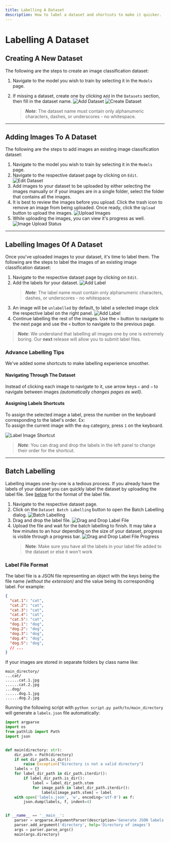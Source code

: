 ```yaml
---
title: Labelling A Dataset
description: How to label a dataset and shortcuts to make it quicker.
---
```


# Labelling A Dataset

## Creating A New Dataset

The following are the steps to create an image classification dataset:

1. Navigate to the model you wish to train by selecting it in the `Models` page.
2. If missing a dataset, create one by clicking `Add` in the `Datasets` section, then fill in the dataset name.
   ![Add Dataset][1]
   ![Create Dataset][2]

    > **_Note_**: The dataset name must contain only alphanumeric characters, dashes, or underscores - no whitespace.

---

## Adding Images To A Dataset

The following are the steps to add images an existing image classification dataset:

1. Navigate to the model you wish to train by selecting it in the `Models` page.
2. Navigate to the respective dataset page by clicking on `Edit`.
   ![Edit Dataset][3]
3. Add images to your dataset to be uploaded by either selecting the images manually or if your images are in a single folder, select the folder that contains all the images.
4. It is best to review the images before you upload. Click the trash icon to remove an image from being uploaded. Once ready, click the `Upload` button to upload the images.
   ![Upload Images][4]
5. While uploading the images, you can view it's progress as well.
   ![Image Upload Status][5]

---

## Labelling Images Of A Dataset

Once you've uploaded images to your dataset, it's time to label them. The following are
the steps to label the images of an existing image classification dataset:

1. Navigate to the respective dataset page by clicking on `Edit`.
2. Add the labels for your dataset.
   ![Add Label][6]
    > **_Note_**: The label name must contain only alphanumeric characters, dashes, or underscores - no whitespace.
3. An image will be `unlabelled` by default, to label a selected image click the respective label on the right panel.
   ![Add Label][7]
4. Continue labelling the rest of the images. Use the `>` button to navigate to the next page and use the `<` button to navigate to the previous page.

> **_Note_**: We understand that labelling all images one by one is extremely boring. Our **next** release will allow you to submit label files.

### Advance Labelling Tips

We've added some shortcuts to make labelling experience smoother.

#### Navigating Through The Dataset

Instead of clicking each image to navigate to it, use arrow keys `←` and `→` to navigate between images _(automatically changes pages as well)_.

#### Assigning Labels Shortcuts

To assign the selected image a label, press the number on the keyboard corresponding to the label's order. Ex:  
To assign the current image with the `dog` category, press `1` on the keyboard.

![Label Image Shortcut][8]

> **_Note_**: You can drag and drop the labels in the left panel to change their order for the shortcut.

---

## Batch Labelling

Labelling images one-by-one is a tedious process. If you already have the labels of your dataset you can quickly label the
dataset by uploading the label file. See [below][12] for the format of the label file.

1. Navigate to the respective dataset page.
2. Click on the `Dataset Batch Labelling` button to open the Batch Labelling dialog.
   ![Batch Labelling][9]
3. Drag and drop the label file.
   ![Drag and Drop Label File][10]
4. Upload the file and wait for the batch labelling to finish. It may take a few minutes to an hour depending on the size of
   your dataset, progress is visible through a progress bar.
   ![Drag and Drop Label File Progress][11]
    > **Note**: Make sure you have all the labels in your label file added to the dataset or else it won't work

### Label File Format

The label file is a JSON file representing an object with the keys being the file name _(without the extension)_ and the value being its corresponding label. For example:

```JSON
{
  "cat.1": "cat",
  "cat.2": "cat",
  "cat.3": "cat",
  "cat.4": "cat",
  "cat.5": "cat",
  "dog.1": "dog",
  "dog.2": "dog",
  "dog.3": "dog",
  "dog.4": "dog",
  "dog.5": "dog",
  // ...
}
```

If your images are stored in separate folders by class name like:

```less
main_directory/
...cat/
......cat.1.jpg
......cat.2.jpg
...dog/
......dog.1.jpg
......dog.2.jpg
```

Running the following script with `python script.py path/to/main_directory` will generate a `labels.json` file automatically:

```python
import argparse
import os
from pathlib import Path
import json


def main(directory: str):
    dir_path = Path(directory)
    if not dir_path.is_dir():
        raise Exception("Directory is not a valid directory")
    labels = {}
    for label_dir_path in dir_path.iterdir():
        if label_dir_path.is_dir():
            label = label_dir_path.stem
            for image_path in label_dir_path.iterdir():
                labels[image_path.stem] = label
    with open('labels.json', 'w', encoding='utf-8') as f:
        json.dump(labels, f, indent=4)


if __name__ == '__main__':
    parser = argparse.ArgumentParser(description='Generate JSON labels file from images in a directory')
    parser.add_argument('directory', help='Directory of images')
    args = parser.parse_args()
    main(args.directory)
```

[1]: /docs/ui/image-classification-dataset-creation/1.jpg 'Add Dataset Button'
[2]: /docs/ui/image-classification-dataset-creation/2.jpg 'Create Dataset'
[3]: /docs/ui/image-classification-dataset-creation/3.jpg 'Edit Dataset'
[4]: /docs/ui/image-classification-dataset-creation/4.jpg 'Upload Images'
[5]: /docs/ui/image-classification-dataset-creation/5.jpg 'Image Upload Status'
[6]: /docs/ui/image-classification-dataset-creation/6.jpg 'Add Label'
[7]: /docs/ui/image-classification-dataset-creation/7.jpg 'Label Image'
[8]: /docs/ui/image-classification-dataset-creation/8.jpg 'Label Image Shortcut'
[9]: /docs/ui/image-classification-dataset-creation/9.jpg 'Dataset Batch Labelling'
[10]: /docs/ui/image-classification-dataset-creation/10.jpg 'Drag and Drop Label File'
[11]: /docs/ui/image-classification-dataset-creation/11.jpg 'Drag and Drop Label File Progress'
[12]: #label-file-format 'Label File Format'
